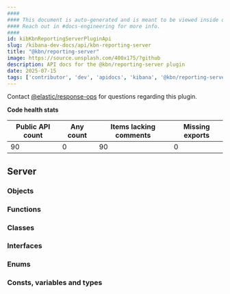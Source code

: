 ```yaml
---
####
#### This document is auto-generated and is meant to be viewed inside our experimental, new docs system.
#### Reach out in #docs-engineering for more info.
####
id: kibKbnReportingServerPluginApi
slug: /kibana-dev-docs/api/kbn-reporting-server
title: "@kbn/reporting-server"
image: https://source.unsplash.com/400x175/?github
description: API docs for the @kbn/reporting-server plugin
date: 2025-07-15
tags: ['contributor', 'dev', 'apidocs', 'kibana', '@kbn/reporting-server']
---
```




Contact [@elastic/response-ops](https://github.com/orgs/elastic/teams/response-ops) for questions regarding this plugin.

**Code health stats**

| Public API count  | Any count | Items lacking comments | Missing exports |
|-------------------|-----------|------------------------|-----------------|
| 90 | 0 | 90 | 0 |

## Server

### Objects
<DocDefinitionList data={kbnReportingServerObj.server.objects}/>

### Functions
<DocDefinitionList data={kbnReportingServerObj.server.functions}/>

### Classes
<DocDefinitionList data={kbnReportingServerObj.server.classes}/>

### Interfaces
<DocDefinitionList data={kbnReportingServerObj.server.interfaces}/>

### Enums
<DocDefinitionList data={kbnReportingServerObj.server.enums}/>

### Consts, variables and types
<DocDefinitionList data={kbnReportingServerObj.server.misc}/>

